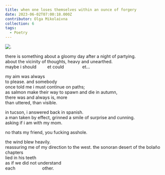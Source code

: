 ```yaml
---
title: when one loses themselves within an ounce of forgery
date: 2023-06-02T07:00:18.000Z
contributor: Olga Mikolaivna
collection: 6
tags:
  - Poetry
---
```

<div class="center">
  <img src="/images/6/when-one-loses-helen-huang.png" 
      alt="."
      class="w450" />
</div>

there is something about a gloomy day after a night of partying.<br />
about the vicinity of thoughts, heavy and unearthed.<br />
maybe i should         et could               et…<br />

my aim was always<br />
to please. and somebody<br />
once told me i must continue on paths;<br />
as salmon make their way to spawn and die in autumn,<br />
there was and always is, more<br />
than uttered, than visible.<br />

in tucson, i answered back in spanish.<br />
<span class="when-one-loses-right">a man taken by effect, grinned a smile of surprise and cunning.</span><br />
<span class="when-one-loses-right">asking if i am with my mom.</span><br />

<p class="when-one-loses-200">no thats my friend, you fucking asshole.</p>

the wind blew heavily.<br />
<span class="when-one-loses-100">reassuring me of my direction to the west.</span>
<span class="when-one-loses-right">the sonoran desert of the bolaño chapters</span><br />
<span class="when-one-loses-right">lied in his teeth</span><br />
<span class="when-one-loses-right">as if we did not understand</span><br />
each                      other.
